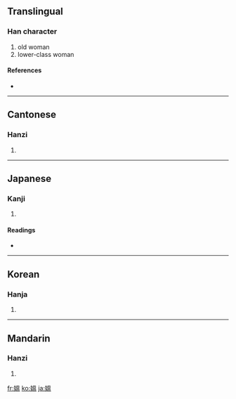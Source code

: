 {{see|媪}}
==Translingual==

===Han character===
{{Han char|rn=38|rad=女|as=10|sn=13|four=4641<sub>7</sub>|canj=女田人廿 (VWOT)}}

# old woman
# lower-class woman

====References====
* {{Han ref|kx=0268.190|dkj=06588|dj=0535.380|hdz=21071.211|uh=5ABC|ud=23228|bh=B6FE|bd=46846}}

----

==Cantonese==

===Hanzi===
{{yue-hanzi|jyut=|y=ou2}}

# {{defn|Cantonese}}

----

==Japanese==

===Kanji===
{{ja-kanji|grade=|rs=女10}}

# {{defn|Japanese}}

====Readings====
* {{ja-readings|on=[[おう]] (ō)|kun=[[おうな]] (ouna)}}

----

==Korean==

===Hanja===
{{ko-hanja|hangeul=온|rv=on|mr=on}}

# {{defn|Korean}}

----

==Mandarin==

===Hanzi===
{{cmn-hanzi|sim=媪|pin=[[ǎo]] ([[ao3]])|wg=ao<sup>3</sup>}}

# {{defn|Mandarin}}

[[fr:媼]]
[[ko:媼]]
[[ja:媼]]